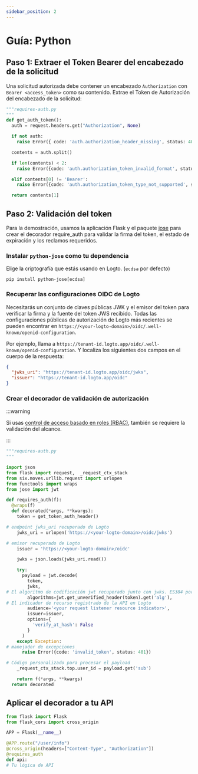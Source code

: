```yaml
---
sidebar_position: 2
---
```


# Guía: Python

## Paso 1: Extraer el Token Bearer del encabezado de la solicitud

Una solicitud autorizada debe contener un encabezado `Authorization` con `Bearer <access_token>` como su contenido. Extrae el Token de Autorización del encabezado de la solicitud:

```python
"""requires-auth.py
"""
def get_auth_token():
  auth = request.headers.get("Authorization", None)

  if not auth:
    raise Error({ code: 'auth.authorization_header_missing', status: 401 })

  contents = auth.split()

  if len(contents) < 2:
    raise Error({code: 'auth.authorization_token_invalid_format', status: 401})

  elif contents[0] != 'Bearer':
    raise Error({code: 'auth.authorization_token_type_not_supported', status: 401})

  return contents[1]
```

## Paso 2: Validación del token

Para la demostración, usamos la aplicación Flask y el paquete [jose](https://github.com/mpdavis/python-jose) para crear el decorador require_auth para validar la firma del token, el estado de expiración y los reclamos requeridos.

### Instalar `python-jose` como tu dependencia

Elige la criptografía que estás usando en Logto. (`ecdsa` por defecto)

```
pip install python-jose[ecdsa]

```

### Recuperar las configuraciones OIDC de Logto

Necesitarás un conjunto de claves públicas JWK y el emisor del token para verificar la firma y la fuente del token JWS recibido. Todas las configuraciones públicas de autorización de Logto más recientes se pueden encontrar en `https://<your-logto-domain>/oidc/.well-known/openid-configuration`.

Por ejemplo, llama a `https://tenant-id.logto.app/oidc/.well-known/openid-configuration`. Y localiza los siguientes dos campos en el cuerpo de la respuesta:

```json
{
  "jwks_uri": "https://tenant-id.logto.app/oidc/jwks",
  "issuer": "https://tenant-id.logto.app/oidc"
}
```

### Crear el decorador de validación de autorización

:::warning

Si usas [control de acceso basado en roles (RBAC)](/authorization/role-based-access-control/protect-api-resources-with-rbac), también se requiere la validación del alcance.

:::

```python
"""requires-auth.py
"""

import json
from flask import request,  _request_ctx_stack
from six.moves.urllib.request import urlopen
from functools import wraps
from jose import jwt

def requires_auth(f):
  @wraps(f)
  def decorated(*args, **kwargs):
    token = get_token_auth_header()

# endpoint jwks_uri recuperado de Logto
    jwks_uri = urlopen('https://<your-logto-domain>/oidc/jwks')

# emisor recuperado de Logto
    issuer = 'https://<your-logto-domain>/oidc'

    jwks = json.loads(jwks_uri.read())

    try:
      payload = jwt.decode(
        token,
        jwks,
# El algoritmo de codificación jwt recuperado junto con jwks. ES384 por defecto
        algorithms=jwt.get_unverified_header(token).get('alg'),
# El indicador de recurso registrado de la API en Logto
        audience='<your request listener resource indicator>',
        issuer=issuer,
        options={
          'verify_at_hash': False
        }
      )
    except Exception:
# manejador de excepciones
      raise Error({code: 'invalid_token', status: 401})

# Código personalizado para procesar el payload
    _request_ctx_stack.top.user_id = payload.get('sub')

    return f(*args, **kwargs)
  return decorated
```

## Aplicar el decorador a tu API

```python
from flask import Flask
from flask_cors import cross_origin

APP = Flask(__name__)

@APP.route("/user/info")
@cross_origin(headers=["Content-Type", "Authorization"])
@requires_auth
def api:
# Tu lógica de API
```
